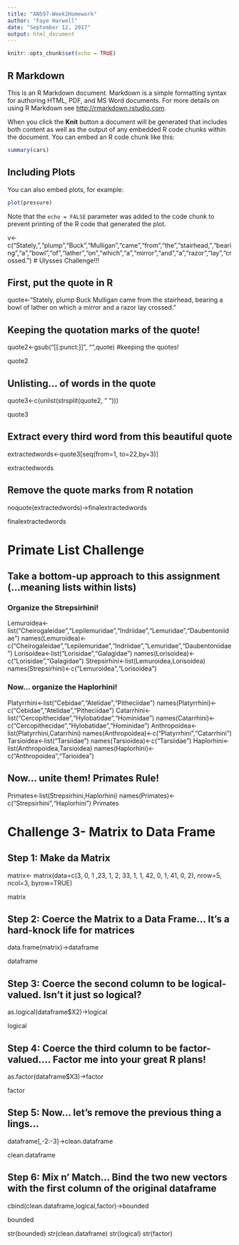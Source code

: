 ```yaml
---
title: "AN597-Week2Homework"
author: "Faye Harwell"
date: "September 12, 2017"
output: html_document
---
```


```r
knitr::opts_chunk$set(echo = TRUE)
```

## R Markdown

This is an R Markdown document. Markdown is a simple formatting syntax for authoring HTML, PDF, and MS Word documents. For more details on using R Markdown see <http://rmarkdown.rstudio.com>.

When you click the **Knit** button a document will be generated that includes both content as well as the output of any embedded R code chunks within the document. You can embed an R code chunk like this:

```r
summary(cars)
```

## Including Plots

You can also embed plots, for example:

```r
plot(pressure)
```

Note that the `echo = FALSE` parameter was added to the code chunk to prevent printing of the R code that generated the plot.

v<-c("Stately,","plump","Buck","Mulligan","came","from","the","stairhead,","bearing","a","bowl","of","lather","on","which","a","mirror","and","a","razor","lay","crossed.")
# Ulysses Challenge!!!

## First, put the quote in R
quote<-"Stately, plump Buck Mulligan came from the stairhead, bearing a bowl of lather on which a mirror and a razor lay crossed."

## Keeping the quotation marks of the quote!
quote2<-gsub("[[:punct:]]", "",quote) #keeping the quotes!

quote2

## Unlisting... of words in the quote
quote3<-c(unlist(strsplit(quote2, " ")))

quote3

## Extract every third word from this beautiful quote
extractedwords<-quote3[seq(from=1, to=22,by=3)]

extractedwords

## Remove the quote marks from R notation
noquote(extractedwords)->finalextractedwords

finalextractedwords

# Primate List Challenge

## Take a bottom-up approach to this assignment (...meaning lists within lists)

### Organize the Strepsirhini!

Lemuroidea<-list("Cheirogaleidae","Lepilemuridae","Indriidae","Lemuridae","Daubentoniidae")
names(Lemuroidea)<-c("Cheirogaleidae","Lepilemuridae","Indriidae","Lemuridae","Daubentoniidae")
Lorisoidea<-list("Lorisidae","Galagidae")
names(Lorisoidea)<-c("Lorisidae","Galagidae")
Strepsirhini<-list(Lemuroidea,Lorisoidea)
names(Strepsirhini)<-c("Lemuroidea","Lorisoidea")

### Now... organize the Haplorhini!

Platyrrhini<-list("Cebidae","Atelidae","Pitheciidae")
names(Platyrrhini)<-c("Cebidae","Atelidae","Pitheciidae")
Catarrhini<-list("Cercopithecidae","Hylobatidae","Hominidae")
names(Catarrhini)<-c("Cercopithecidae","Hylobatidae","Hominidae")
Anthropoidea<-list(Platyrrhini,Catarrhini)
names(Anthropoidea)<-c("Platyrrhini","Catarrhini")
Tarsioidea<-list("Tarsiidae")
names(Tarsioidea)<-c("Tarsiidae")
Haplorhini<-list(Anthropoidea,Tarsioidea)
names(Haplorhini)<-c("Anthropoidea","Tarioidea")

## Now... unite them! Primates Rule!

Primates<-list(Strepsirhini,Haplorhini)
names(Primates)<-c("Strepsirhini","Haplorhini")
Primates

# Challenge 3- Matrix to Data Frame

## Step 1: Make da Matrix

matrix<- matrix(data=c(3, 0, 1 ,23, 1, 2, 33, 1, 1, 42, 0, 1, 41, 0, 2), nrow=5, ncol=3, byrow=TRUE)

matrix

## Step 2: Coerce the Matrix to a Data Frame... It's a hard-knock life for matrices

data.frame(matrix)->dataframe

dataframe 

## Step 3: Coerce the second column to be logical-valued. Isn't it just so logical? 

as.logical(dataframe$X2)->logical

logical

## Step 4: Coerce the third column to be factor-valued.... Factor me into your great R plans!

as.factor(dataframe$X3)->factor

factor

## Step 5: Now... let's remove the previous thing a lings...

dataframe[,-2:-3]->clean.dataframe

clean.dataframe

## Step 6: Mix n' Match... Bind the two new vectors with the first column of the original dataframe

cbind(clean.dataframe,logical,factor)->bounded

bounded

str(bounded)
str(clean.dataframe)
str(logical)
str(factor)

